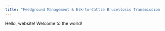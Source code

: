 ```yaml
---
title: "Feedground Management & Elk-to-Cattle Brucellosis Transmission in the GYE"
---
```


Hello, website! Welcome to the world!







